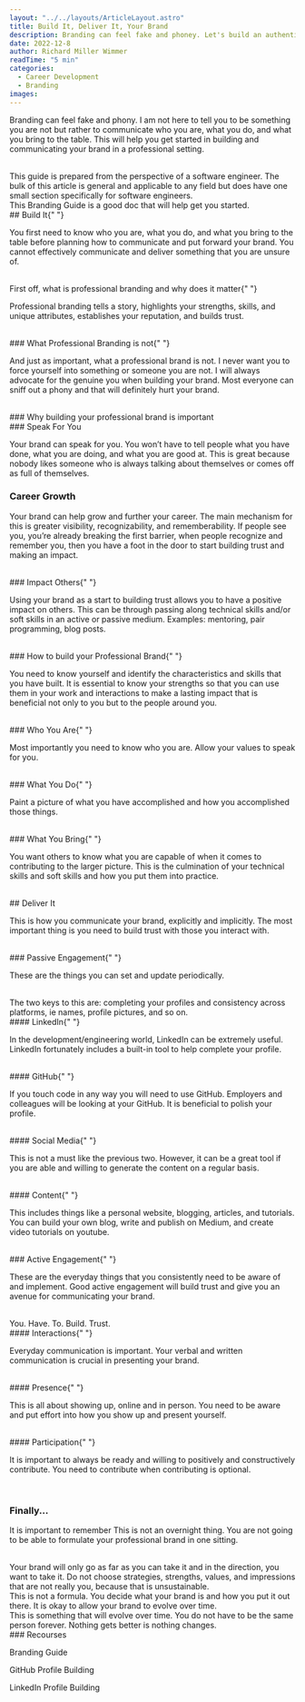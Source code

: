 ```yaml
---
layout: "../../layouts/ArticleLayout.astro"
title: Build It, Deliver It, Your Brand
description: Branding can feel fake and phoney. Let's build an authentic brand that works for you.
date: 2022-12-8
author: Richard Miller Wimmer
readTime: "5 min"
categories:
  - Career Development
  - Branding
images:
---
```


Branding can feel fake and phony. I am not here to tell you to be something you are not but rather to communicate who you are, what you do, and what you bring to the table. This will help you get started in building and communicating your brand in a professional setting.

<br />
This guide is prepared from the perspective of a software engineer. The bulk of this
article is general and applicable to any field but does have one small section specifically
for software engineers.
<br />
This Branding Guide is a good doc that will help get you started.
<br />
## Build It{" "}

You first need to know who you are, what you do, and what you bring to
the table before planning how to communicate and put forward your brand. You cannot
effectively communicate and deliver something that you are unsure of.

<br />
First off, what is professional branding and why does it matter{" "}

Professional branding
tells a story, highlights your strengths, skills, and unique attributes, establishes
your reputation, and builds trust.

<br />
### What Professional Branding is not{" "}

And just as important, what a professional brand is not. I never want you to force yourself into something or someone you are
not. I will always advocate for the genuine you when building your brand. Most everyone
can sniff out a phony and that will definitely hurt your brand.

<br />
### Why building your professional brand is important
<br />
### Speak For You

Your brand can speak for you. You won’t have to tell people what you have done, what you are
doing, and what you are good at. This is great because nobody likes someone who is
always talking about themselves or comes off as full of themselves.

### Career Growth

Your brand can help grow and further your career. The main mechanism for this is greater visibility, recognizability, and rememberability. If people see you, you’re already breaking the first barrier, when people recognize and remember you, then you have a foot in the door to start building trust and making an impact.

<br />
### Impact Others{" "}

Using your brand as a start to building trust allows you to have
a positive impact on others. This can be through passing along technical skills and/or
soft skills in an active or passive medium. Examples: mentoring, pair programming,
blog posts.

<br />
### How to build your Professional Brand{" "}

You need to know yourself and identify the characteristics
and skills that you have built. It is essential to know your strengths so that you
can use them in your work and interactions to make a lasting impact that is beneficial
not only to you but to the people around you.

<br />
### Who You Are{" "}

Most importantly you need to know who you are. Allow your values
to speak for you.

<br />
### What You Do{" "}

Paint a picture of what you have accomplished and how you accomplished
those things.

<br />
### What You Bring{" "}

You want others to know what you are capable of when it comes
to contributing to the larger picture. This is the culmination of your technical
skills and soft skills and how you put them into practice.

<br />
## Deliver It

This is how you communicate your brand, explicitly and implicitly. The most important thing is you need to build trust with those you interact with.

<br />
### Passive Engagement{" "}

These are the things you can set and update periodically.

<br />
The two keys to this are: completing your profiles and consistency across platforms,
ie names, profile pictures, and so on.
<br />
#### LinkedIn{" "}

In the development/engineering world, LinkedIn can be extremely useful.
LinkedIn fortunately includes a built-in tool to help complete your profile.

<br />
#### GitHub{" "}

If you touch code in any way you will need to use GitHub. Employers and
colleagues will be looking at your GitHub. It is beneficial to polish your profile.

<br />
#### Social Media{" "}

This is not a must like the previous two. However, it can be a
great tool if you are able and willing to generate the content on a regular basis.

<br />
#### Content{" "}

This includes things like a personal website, blogging, articles, and
tutorials. You can build your own blog, write and publish on Medium, and create video
tutorials on youtube.

<br />
### Active Engagement{" "}

These are the everyday things that you consistently need to
be aware of and implement. Good active engagement will build trust and give you an
avenue for communicating your brand.

<br />
You. Have. To. Build. Trust.
<br />
#### Interactions{" "}

Everyday communication is important. Your verbal and written communication
is crucial in presenting your brand.

<br />
#### Presence{" "}

This is all about showing up, online and in person. You need to be
aware and put effort into how you show up and present yourself.

<br />
#### Participation{" "}

It is important to always be ready and willing to positively and
constructively contribute. You need to contribute when contributing is optional.

<br />

### Finally...

It is important to remember This is not an overnight thing. You are not going to
be able to formulate your professional brand in one sitting.

<br />
Your brand will only go as far as you can take it and in the direction, you want
to take it. Do not choose strategies, strengths, values, and impressions that are
not really you, because that is unsustainable.
<br />
This is not a formula. You decide what your brand is and how you put it out there.
It is okay to allow your brand to evolve over time.
<br />
This is something that will evolve over time. You do not have to be the same person
forever. Nothing gets better is nothing changes.
<br />
### Recourses

Branding Guide

GitHub Profile Building

LinkedIn Profile Building
